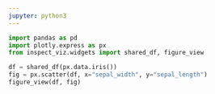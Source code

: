```yaml
---
jupyter: python3
---
```



```python
import pandas as pd
import plotly.express as px
from inspect_viz.widgets import shared_df, figure_view

df = shared_df(px.data.iris())
fig = px.scatter(df, x="sepal_width", y="sepal_length")
figure_view(df, fig)
```


